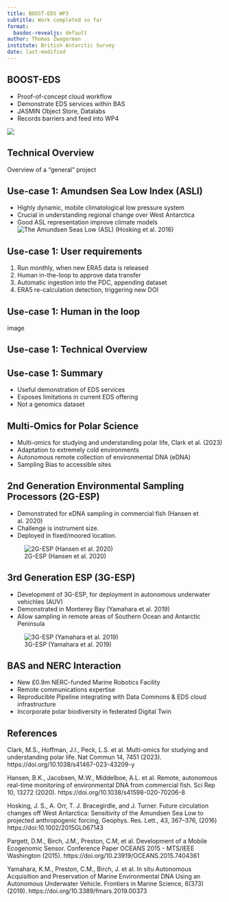 ```yaml
---
title: BOOST-EDS WP3
subtitle: Work completed so far
format:
  basdoc-revealjs: default
author: Thomas Zwagerman
institute: British Antarctic Survey
date: last-modified
---
```


## BOOST-EDS
- Proof-of-concept cloud workflow
- Demonstrate EDS services within BAS
- JASMIN Object Store, Datalabs
- Records barriers and feed into WP4

![](https://cdn.web.bas.ac.uk/bas-style-kit/0.6.1/img/logos-symbols/bas-logo-inverse-transparent-256.png)


## Technical Overview

Overview of a "general" project


## Use-case 1: Amundsen Sea Low Index (ASLI)
- Highly dynamic, mobile climatological low pressure system
- Crucial in understanding regional change over West Antarctica
- Good ASL representation improve climate models
![The Amundsen Seas Low (ASL) (Hosking et al. 2016)](images/asl.jpg)

## Use-case 1: User requirements
1. Run monthly, when new ERA5 data is released
2. Human in-the-loop to approve data transfer
3. Automatic ingestion into the PDC, appending dataset
4. ERA5 re-calculation detection, triggering new DOI

## Use-case 1: Human in the loop
image

## Use-case 1: Technical Overview

## Use-case 1: Summary
- Useful demonstration of EDS services
- Exposes limitations in current EDS offering
- Not a genomics dataset

## Multi-Omics for Polar Science
- Multi-omics for studying and understanding polar life, Clark et al. (2023)
- Adaptation to extremely cold environments
- Autonomous remote collection of environmental DNA (eDNA)
- Sampling Bias to accessible sites

## 2nd Generation Environmental Sampling Processors (2G-ESP)
- Demonstrated for eDNA sampling in commercial fish (Hansen et al. 2020)
- Challenge is instrument size.
- Deployed in fixed/moored location.

![2G-ESP (Hansen et al. 2020)](images/2GESP-Hansenetal2020.jpeg)

## 3rd Generation ESP (3G-ESP)
- Development of 3G-ESP, for deployment in autonomous underwater vehichles (AUV)
- Demonstrated in Monterey Bay (Yamahara et al. 2019)
- Allow sampling in remote areas of Southern Ocean and Antarctic Peninsula

![3G-ESP (Yamahara et al. 2019)](images/3GESP-Yamaharaetal2019.jpg)

## BAS and NERC Interaction
- New £0.9m NERC-funded Marine Robotics Facility
- Remote communications expertise
- Reproducible Pipeline integrating with Data Commons & EDS cloud infrastructure
- Incorporate polar biodiversity in federated Digital Twin

## References
Clark, M.S., Hoffman, J.I., Peck, L.S. et al. Multi-omics for studying and understanding polar life. Nat Commun 14, 7451 (2023). https://doi.org/10.1038/s41467-023-43209-y  

Hansen, B.K., Jacobsen, M.W., Middelboe, A.L. et al. Remote, autonomous real-time monitoring of environmental DNA from commercial fish. Sci Rep 10, 13272 (2020). https://doi.org/10.1038/s41598-020-70206-8  

Hosking, J. S., A. Orr, T. J. Bracegirdle, and J. Turner. Future circulation changes off West Antarctica: Sensitivity of the Amundsen Sea Low to projected anthropogenic forcing, Geophys. Res. Lett., 43, 367–376, (2016) https://doi:10.1002/2015GL067143

Pargett, D.M., Birch, J.M., Preston, C.M, et al. Development of a Mobile Ecogenomic Sensor. Conference Paper OCEANS 2015 - MTS/IEEE Washington (2015). https://doi.org/10.23919/OCEANS.2015.7404361  

Yamahara, K.M., Preston, C.M., Birch, J. et al. In situ Autonomous Acquisition and Preservation of Marine Environmental DNA Using an Autonomous Underwater Vehicle. Frontiers in Marine Science, 6(373) (2019). https://doi.org/10.3389/fmars.2019.00373  